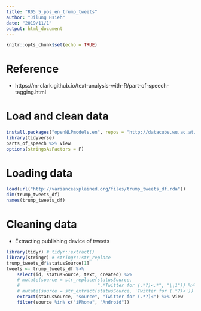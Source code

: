 ```yaml
---
title: "R05_5_pos_en_trump_tweets"
author: "Jilung Hsieh"
date: "2019/11/1"
output: html_document
---
```


```r
knitr::opts_chunk$set(echo = TRUE)
```

# Reference
- https://m-clark.github.io/text-analysis-with-R/part-of-speech-tagging.html



# Load and clean data

```r
install.packages("openNLPmodels.en", repos = "http://datacube.wu.ac.at/", type = "source")
library(tidyverse)
parts_of_speech %>% View
options(stringsAsFactors = F)
```

# Loading data
```r
load(url("http://varianceexplained.org/files/trump_tweets_df.rda"))
dim(trump_tweets_df)
names(trump_tweets_df)
```




# Cleaning data
- Extracting publishing device of tweets
```r
library(tidyr) # tidyr::extract()
library(stringr) # stringr::str_replace
trump_tweets_df$statusSource[1]
tweets <- trump_tweets_df %>%
    select(id, statusSource, text, created) %>%
    # mutate(source = str_replace(statusSource, 
    #                             ".*Twitter for (.*?)<.*", "\\1")) %>%
    # mutate(source = str_extract(statusSource, 'Twitter for (.*?)<')) %>%
    extract(statusSource, "source", "Twitter for (.*?)<") %>% View
    filter(source %in% c("iPhone", "Android"))
```

